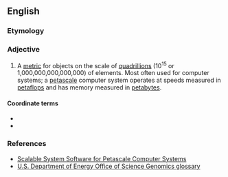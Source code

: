 ==English==

===Etymology===
{{prefix|en|peta|scale}}

===Adjective===
{{en-adj|-}}

# A [[metric]] for objects on the scale of [[quadrillion]]s (10<sup>15</sup> or 1,000,000,000,000,000) of elements. Most often used for computer systems; a [[petascale]] computer system operates at speeds measured in [[petaflop]]s and has memory measured in [[petabyte]]s.

====Coordinate terms====
* {{l|en|gigascale}}
* {{l|en|terascale}}

===References===
* [http://www.science.doe.gov/sbir/solicitations/FY%202008/42.ASCR.Petascale.htm Scalable System Software for Petascale Computer Systems]
* [http://genomicsgtl.energy.gov/roadmap/pdf/GTL05_05App-Glossary.pdf U.S. Department of Energy Office of Science Genomics glossary]